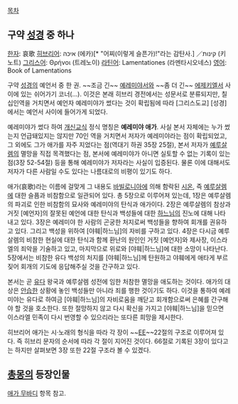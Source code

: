 [[목차]]
== 구약 [[성경]] 중 하나 ==
[[한자]]: 哀歌
[[히브리어]]: איכה (에카)[* "어찌(이렇게 슬픈가)!"라는 감탄사.] ／קינות (키노트)
[[그리스어]]: Θρήνοι (트레노이)
[[라틴어]]: Lamentationes (라멘타시오네스)
[[영어]]: Book of Lamentations

구약 [[성경]]의 예언서 중 한 권. ~~조금 긴~~ [[예레미야]]서와 ~~좀 더 긴~~ [[에제키엘]]서 사이에 있는 쉬어가기 코너(…). 이것은 본래 히브리 경전에서는 성문서로 분류되지만, 칠십인역을 거치면서 예언자 예레미야가 썼다는 것이 확립됨에 따라 [그리스도교] [성경]에서는 예언서 사이에 들어가게 되었다.

예레미야가 썼다 하여 [[개신교]]식 정식 명칭은 '''예레미야 애가'''. 사실 본서 자체에는 누가 썼는지 언급돼있지는 않지만 70인 역을 거치면서 저자가 예레미야라는 점이 확립되었고, 그 외에도 그가 애가를 자주 지었다는 점(역대기 하권 35장 25절), 본서 저자가 [[예루살렘]]의 멸망을 직접 목격했다는 점, 본서에 예레미야가 아니면 실토할 수 없는 기록이 있는 점(3장 52-54절) 등을 통해 예레미야가 저자라는 사실이 입증된다. 물론 이에 대해서도 저자가 다른 사람일 수도 있다는 나름대로의 비평이 있기도 하다.

애가(哀歌)라는 이름에 걸맞게 그 내용도 [[바빌로니아]]에 의해 함락된 [[시온]], 즉 [[예루살렘]]에 대한 슬픔과 비참함으로 일관되어 있다. 총 5장으로 이루어져 있는데, 1장은 예루살렘의 파괴로 인한 비참함의 묘사와 예레미야의 탄식과 애가이다. 2장은 예루살렘의 참상과 거짓 [예언자]의 잘못된 예언에 대한 탄식과 백성들에 대한 [[야훼|하느님]]의 진노에 대해 나타내고 있다. 3장은 예레미야 한 사람의 곤궁한 처지로써 백성들을 향하여 회개를 권유하고 있다. 그리고 백성을 위하여 [야훼|하느님]의 자비를 구하고 있다. 4장은 다시금 예루살렘의 비참한 현실에 대한 탄식과 함께 환난의 원인인 거짓 [예언자]와 제사장, 이스라엘의 죄악을 기술하고 있고, 마지막으로 위로와 [야훼|하느님]에 대한 소망이 나타난다. 5장에서는 비참한 유다 백성의 처지를 [야훼|하느님]께 탄원하고 야훼에게 애타게 부르짖어 회개의 기도에 응답해주실 것을 간구하고 있다.

본서는 곧 [[유다]] 왕국과 예루살렘 성전에 임한 처참한 멸망을 애도하는 것이다. 애가의 대상은 [[안습]]한 상황에 놓인 백성들만 아니라 죄를 행한 것이기도 하다. 이것을 통하여 예레미야는 유다로 하여금 [야훼|하느님]의 자비로움을 깨닫고 회개함으로써 은혜를 간구해야 할 것을 호소한다. 또한 절망하지 않고 다시 확신을 가지고 [야훼|하느님]을 믿으면 이스라엘 민족이 다시 번영할 수 있으리라는 또다른 희망을 제시한다.

히브리어 애가는 시·노래의 형식을 따라 각 장이 ~~[[EE]]~~22절의 구조로 이루어져 있다. 즉 히브리 문자의 순서에 따라 각 절이 지어진 것이다. 66절로 기록된 3장이 있다고는 하지만 살펴보면 3장 또한 22절 구조라 볼 수 있겠다.

== [[총몽]]의 등장인물 ==
[[애가 무바디]] 항목 참고.
